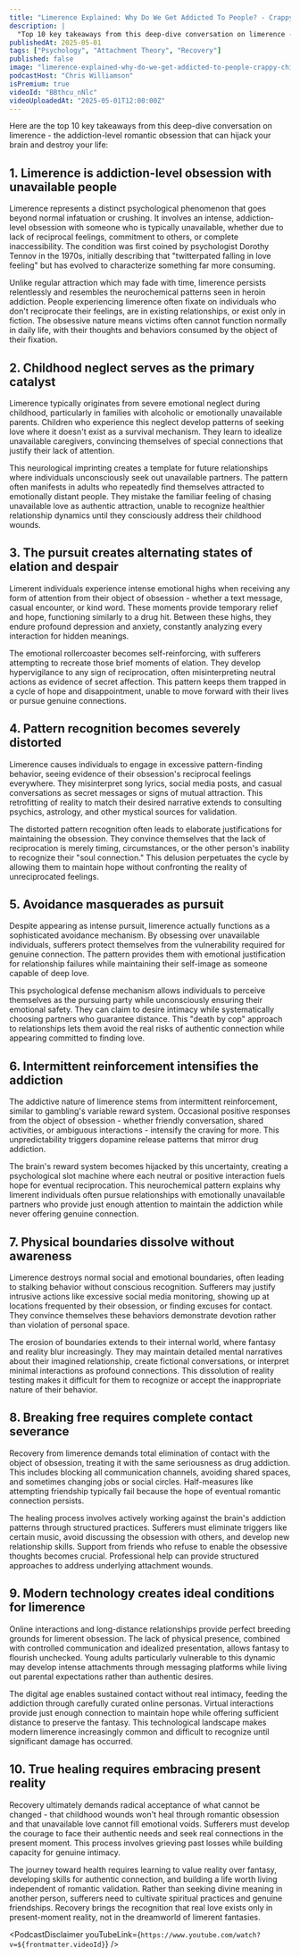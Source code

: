 ```yaml
---
title: "Limerence Explained: Why Do We Get Addicted To People? - Crappy Childhood Fairy"
description: |
  "Top 10 key takeaways from this deep-dive conversation on limerence - the addiction-level romantic obsession that can hijack your brain and destroy your life."
publishedAt: 2025-05-01
tags: ["Psychology", "Attachment Theory", "Recovery"]
published: false
image: "limerence-explained-why-do-we-get-addicted-to-people-crappy-childhood-fairy.jpg"
podcastHost: "Chris Williamson"
isPremium: true
videoId: "BBthcu_nNlc"
videoUploadedAt: "2025-05-01T12:00:00Z"
---
```



<PodcastSummaryPageLayout frontmatter={frontmatter}>

Here are the top 10 key takeaways from this deep-dive conversation on limerence - the addiction-level romantic obsession that can hijack your brain and destroy your life:

## 1. Limerence is addiction-level obsession with unavailable people

Limerence represents a distinct psychological phenomenon that goes beyond normal infatuation or crushing. It involves an intense, addiction-level obsession with someone who is typically unavailable, whether due to lack of reciprocal feelings, commitment to others, or complete inaccessibility. The condition was first coined by psychologist Dorothy Tennov in the 1970s, initially describing that "twitterpated falling in love feeling" but has evolved to characterize something far more consuming.

Unlike regular attraction which may fade with time, limerence persists relentlessly and resembles the neurochemical patterns seen in heroin addiction. People experiencing limerence often fixate on individuals who don't reciprocate their feelings, are in existing relationships, or exist only in fiction. The obsessive nature means victims often cannot function normally in daily life, with their thoughts and behaviors consumed by the object of their fixation.

## 2. Childhood neglect serves as the primary catalyst

Limerence typically originates from severe emotional neglect during childhood, particularly in families with alcoholic or emotionally unavailable parents. Children who experience this neglect develop patterns of seeking love where it doesn't exist as a survival mechanism. They learn to idealize unavailable caregivers, convincing themselves of special connections that justify their lack of attention.

This neurological imprinting creates a template for future relationships where individuals unconsciously seek out unavailable partners. The pattern often manifests in adults who repeatedly find themselves attracted to emotionally distant people. They mistake the familiar feeling of chasing unavailable love as authentic attraction, unable to recognize healthier relationship dynamics until they consciously address their childhood wounds.

## 3. The pursuit creates alternating states of elation and despair

Limerent individuals experience intense emotional highs when receiving any form of attention from their object of obsession - whether a text message, casual encounter, or kind word. These moments provide temporary relief and hope, functioning similarly to a drug hit. Between these highs, they endure profound depression and anxiety, constantly analyzing every interaction for hidden meanings.

The emotional rollercoaster becomes self-reinforcing, with sufferers attempting to recreate those brief moments of elation. They develop hypervigilance to any sign of reciprocation, often misinterpreting neutral actions as evidence of secret affection. This pattern keeps them trapped in a cycle of hope and disappointment, unable to move forward with their lives or pursue genuine connections.

## 4. Pattern recognition becomes severely distorted

Limerence causes individuals to engage in excessive pattern-finding behavior, seeing evidence of their obsession's reciprocal feelings everywhere. They misinterpret song lyrics, social media posts, and casual conversations as secret messages or signs of mutual attraction. This retrofitting of reality to match their desired narrative extends to consulting psychics, astrology, and other mystical sources for validation.

The distorted pattern recognition often leads to elaborate justifications for maintaining the obsession. They convince themselves that the lack of reciprocation is merely timing, circumstances, or the other person's inability to recognize their "soul connection." This delusion perpetuates the cycle by allowing them to maintain hope without confronting the reality of unreciprocated feelings.

## 5. Avoidance masquerades as pursuit

Despite appearing as intense pursuit, limerence actually functions as a sophisticated avoidance mechanism. By obsessing over unavailable individuals, sufferers protect themselves from the vulnerability required for genuine connection. The pattern provides them with emotional justification for relationship failures while maintaining their self-image as someone capable of deep love.

This psychological defense mechanism allows individuals to perceive themselves as the pursuing party while unconsciously ensuring their emotional safety. They can claim to desire intimacy while systematically choosing partners who guarantee distance. This "death by cop" approach to relationships lets them avoid the real risks of authentic connection while appearing committed to finding love.

## 6. Intermittent reinforcement intensifies the addiction

The addictive nature of limerence stems from intermittent reinforcement, similar to gambling's variable reward system. Occasional positive responses from the object of obsession - whether friendly conversation, shared activities, or ambiguous interactions - intensify the craving for more. This unpredictability triggers dopamine release patterns that mirror drug addiction.

The brain's reward system becomes hijacked by this uncertainty, creating a psychological slot machine where each neutral or positive interaction fuels hope for eventual reciprocation. This neurochemical pattern explains why limerent individuals often pursue relationships with emotionally unavailable partners who provide just enough attention to maintain the addiction while never offering genuine connection.

## 7. Physical boundaries dissolve without awareness

Limerence destroys normal social and emotional boundaries, often leading to stalking behavior without conscious recognition. Sufferers may justify intrusive actions like excessive social media monitoring, showing up at locations frequented by their obsession, or finding excuses for contact. They convince themselves these behaviors demonstrate devotion rather than violation of personal space.

The erosion of boundaries extends to their internal world, where fantasy and reality blur increasingly. They may maintain detailed mental narratives about their imagined relationship, create fictional conversations, or interpret minimal interactions as profound connections. This dissolution of reality testing makes it difficult for them to recognize or accept the inappropriate nature of their behavior.

## 8. Breaking free requires complete contact severance

Recovery from limerence demands total elimination of contact with the object of obsession, treating it with the same seriousness as drug addiction. This includes blocking all communication channels, avoiding shared spaces, and sometimes changing jobs or social circles. Half-measures like attempting friendship typically fail because the hope of eventual romantic connection persists.

The healing process involves actively working against the brain's addiction patterns through structured practices. Sufferers must eliminate triggers like certain music, avoid discussing the obsession with others, and develop new relationship skills. Support from friends who refuse to enable the obsessive thoughts becomes crucial. Professional help can provide structured approaches to address underlying attachment wounds.

## 9. Modern technology creates ideal conditions for limerence

Online interactions and long-distance relationships provide perfect breeding grounds for limerent obsession. The lack of physical presence, combined with controlled communication and idealized presentation, allows fantasy to flourish unchecked. Young adults particularly vulnerable to this dynamic may develop intense attachments through messaging platforms while living out parental expectations rather than authentic desires.

The digital age enables sustained contact without real intimacy, feeding the addiction through carefully curated online personas. Virtual interactions provide just enough connection to maintain hope while offering sufficient distance to preserve the fantasy. This technological landscape makes modern limerence increasingly common and difficult to recognize until significant damage has occurred.

## 10. True healing requires embracing present reality

Recovery ultimately demands radical acceptance of what cannot be changed - that childhood wounds won't heal through romantic obsession and that unavailable love cannot fill emotional voids. Sufferers must develop the courage to face their authentic needs and seek real connections in the present moment. This process involves grieving past losses while building capacity for genuine intimacy.

The journey toward health requires learning to value reality over fantasy, developing skills for authentic connection, and building a life worth living independent of romantic validation. Rather than seeking divine meaning in another person, sufferers need to cultivate spiritual practices and genuine friendships. Recovery brings the recognition that real love exists only in present-moment reality, not in the dreamworld of limerent fantasies.

<PodcastDisclaimer
  youTubeLink={`https://www.youtube.com/watch?v=${frontmatter.videoId}`}
/>

</PodcastSummaryPageLayout>
